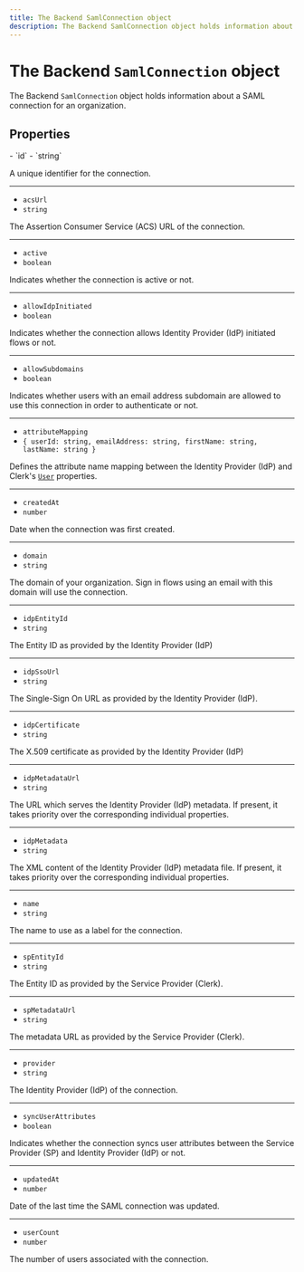 ```yaml
---
title: The Backend SamlConnection object
description: The Backend SamlConnection object holds information about a SAML connection for an organization.
---
```


# The Backend `SamlConnection` object

The Backend `SamlConnection` object holds information about a SAML connection for an organization.

## Properties

<Properties>
  - `id`
  - `string`

  A unique identifier for the connection.

  ---

  - `acsUrl`
  - `string`

  The Assertion Consumer Service (ACS) URL of the connection.

  ---

  - `active`
  - `boolean`

  Indicates whether the connection is active or not.

  ---

  - `allowIdpInitiated`
  - `boolean`

  Indicates whether the connection allows Identity Provider (IdP) initiated flows or not.

  ---

  - `allowSubdomains`
  - `boolean`

  Indicates whether users with an email address subdomain are allowed to use this connection in order to authenticate or not.

  ---

  - `attributeMapping`
  - `{ userId: string, emailAddress: string, firstName: string, lastName: string }`

  Defines the attribute name mapping between the Identity Provider (IdP) and Clerk's [`User`](/docs/references/javascript/user/user) properties.

  ---

  - `createdAt`
  - `number`

  Date when the connection was first created.

  ---

  - `domain`
  - `string`

  The domain of your organization. Sign in flows using an email with this domain will use the connection.

  ---

  - `idpEntityId`
  - `string`

  The Entity ID as provided by the Identity Provider (IdP)

  ---

  - `idpSsoUrl`
  - `string`

  The Single-Sign On URL as provided by the Identity Provider (IdP).

  ---

  - `idpCertificate`
  - `string`

  The X.509 certificate as provided by the Identity Provider (IdP)

  ---

  - `idpMetadataUrl`
  - `string`

  The URL which serves the Identity Provider (IdP) metadata. If present, it takes priority over the corresponding individual properties.

  ---

  - `idpMetadata`
  - `string`

  The XML content of the Identity Provider (IdP) metadata file. If present, it takes priority over the corresponding individual properties.

  ---

  - `name`
  - `string`

  The name to use as a label for the connection.

  ---

  - `spEntityId`
  - `string`

  The Entity ID as provided by the Service Provider (Clerk).

  ---

  - `spMetadataUrl`
  - `string`

  The metadata URL as provided by the Service Provider (Clerk).

  ---

  - `provider`
  - `string`

  The Identity Provider (IdP) of the connection.

  ---

  - `syncUserAttributes`
  - `boolean`

  Indicates whether the connection syncs user attributes between the Service Provider (SP) and Identity Provider (IdP) or not.

  ---

  - `updatedAt`
  - `number`

  Date of the last time the SAML connection was updated.

  ---

  - `userCount`
  - `number`

  The number of users associated with the connection.
</Properties>

